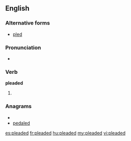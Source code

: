 ==English==

===Alternative forms===
* [[pled]] {{i-c|North America and Scottish English}}

===Pronunciation===
* {{IPA|/ˈplidəd/}}

===Verb===
'''pleaded'''

# {{British|excepting Scotland}} {{past of|plead}}

===Anagrams===
* {{alphagram|addeelp}}
* [[pedaled#English|pedaled]]

[[es:pleaded]]
[[fr:pleaded]]
[[hu:pleaded]]
[[my:pleaded]]
[[vi:pleaded]]
